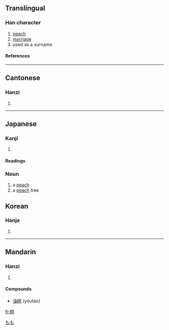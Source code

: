 ==Translingual==
===Han character===
{{Han char|rn=75|rad=木|as=06|sn=10|four=4291<sub>3</sub>|canj=木中一人 (DLMO)}}
# [[peach]]
# [[marriage]]
# used as a surname
====References====
{{Han ref|kx=0525.040|dkj=14757|dj=0913.080|hdz=21202.070|uh=6843|ud=26691|bh=AEE7|bd=44775}}

----
==Cantonese==
===Hanzi===
{{yue-hanzi|jyut=|y=tou4}}
# {{defn|Cantonese}}

----
==Japanese==
[[Category:1000_Japanese_basic_words|もも]]


===Kanji===
{{ja-kanji|grade=|rs=木06}}
# {{defn|Japanese}} 
====Readings====
{{ja-readings|on=[[とう]] (tō)|kun=[[もも]] (momo)}}



=== Noun ===
{{janoun|もも|momo}}
#a [[peach]]
#a [[peach]] tree

==Korean==
===Hanja===
{{ko-hanja|hangeul=도|eumhun=|rv=do|mr=to|y=to}}
# {{defn|Korean}}

----
==Mandarin==
===Hanzi===
{{cmn-hanzi|pin=[[táo]] (tao2)|wg=t'ao<sup>2</sup>}}
# {{defn|Mandarin}}

====Compounds====
* [[油桃]] (yóutáo)

[[fr:桃]]